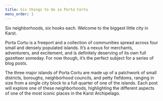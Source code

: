 ```yaml
---
title: Six things to do in Porta Cortu
menu_order: 1
---
```


Six neighborhoods, six hooks each. Welcome to the biggest little city in Karst.

Porta Cortu is a freeport and a collection of communities spread across four small and densely populated islands. It’s a nexus for merchants, adventurers, and excitement, and is definitely deserving of its own full gazetteer someday. For now though, it’s the perfect subject for a series of blog posts.

The three major islands of Porta Cortu are made up of a patchwork of small districts, boroughs, neighborhood councils, and petty fiefdoms, ranging in size from a single city block to a full quarter of one of the islands. Each post will explore one of these neighborhoods, highlighting the different aspects of one of the most iconic places in the Karst Archipelago.
